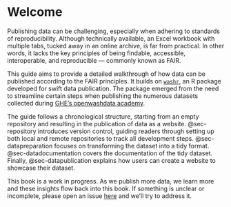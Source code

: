 # Welcome {.unnumbered}

Publishing data can be challenging, especially when adhering to standards of reproducibility. Although technically available, an Excel workbook with multiple tabs, tucked away in an online archive, is far from practical. In other words, it lacks the key principles of being findable, accessible, interoperable, and reproducible — commonly known as FAIR.

This guide aims to provide a detailed walkthrough of how data can be published according to the FAIR principles. It builds on [`washr`](https://github.com/openwashdata-dev/washr), an R package developed for swift data publication. The package emerged from the need to streamline certain steps when publishing the numerous datasets collected during [GHE's openwashdata academy](https://openwashdata.org/pages/academy/).

The guide follows a chronological structure, starting from an empty repository and resulting in the publication of data as a website. @sec-repository introduces version control, guiding readers through setting up both local and remote repositories to track all development steps. @sec-datapreparation focuses on transforming the dataset into a tidy format. @sec-datadocumentation covers the documentation of the tidy dataset. Finally, @sec-datapublication explains how users can create a website to showcase their dataset.

This book is a work in progress. As we publish more data, we learn more and these insights flow back into this book. If something is unclear or incomplete, please open an issue [here](https://github.com/Global-Health-Engineering/ghedatapublishing/issues) and we'll try to address it.
